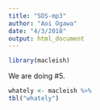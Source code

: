 ```yaml
---
title: "SDS-mp3"
author: "Aoi Ogawa"
date: "4/3/2018"
output: html_document
---
```


```r
library(macleish)

```

We are doing #5. 

```r
whately <- macleish %>%
tbl("whately")

```

